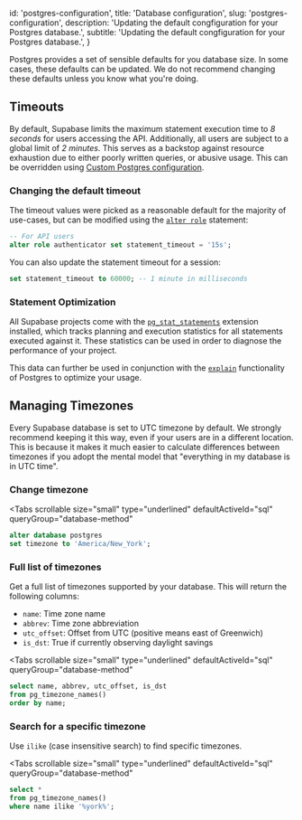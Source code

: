 
  id: 'postgres-configuration',
  title: 'Database configuration',
  slug: 'postgres-configuration',
  description: 'Updating the default congfiguration for your Postgres database.',
  subtitle: 'Updating the default congfiguration for your Postgres database.',
}

Postgres provides a set of sensible defaults for you database size. In some cases, these defaults can be updated. We do not recommend changing these defaults unless you know what you're doing.

## Timeouts

By default, Supabase limits the maximum statement execution time to _8 seconds_ for users accessing the API. Additionally, all users are subject to a global limit of _2 minutes_. This serves as a backstop against resource exhaustion due to either poorly written queries, or abusive usage. This can be overridden using [Custom Postgres configuration](https://supabase.com/docs/guides/platform/custom-postgres-config#supported-parameters).

### Changing the default timeout

The timeout values were picked as a reasonable default for the majority of use-cases, but can be modified using the [`alter role`](https://www.postgresql.org/docs/current/sql-alterrole.html) statement:

```sql
-- For API users
alter role authenticator set statement_timeout = '15s';
```

You can also update the statement timeout for a session:

```sql
set statement_timeout to 60000; -- 1 minute in milliseconds
```

### Statement Optimization

All Supabase projects come with the [`pg_stat_statements`](https://www.postgresql.org/docs/current/pgstatstatements.html) extension installed, which tracks planning and execution statistics for all statements executed against it. These statistics can be used in order to diagnose the performance of your project.

This data can further be used in conjunction with the [`explain`](https://www.postgresql.org/docs/current/using-explain.html) functionality of Postgres to optimize your usage.

## Managing Timezones

Every Supabase database is set to UTC timezone by default. We strongly recommend keeping it this way, even if your users are in a different location.
This is because it makes it much easier to calculate differences between timezones if you adopt the mental model that "everything in my database is in UTC time".

### Change timezone

<Tabs
  scrollable
  size="small"
  type="underlined"
  defaultActiveId="sql"
  queryGroup="database-method"
>
<TabPanel id="sql" label="SQL">

```sql
alter database postgres
set timezone to 'America/New_York';
```

</TabPanel>
</Tabs>

### Full list of timezones

Get a full list of timezones supported by your database. This will return the following columns:

- `name`: Time zone name
- `abbrev`: Time zone abbreviation
- `utc_offset`: Offset from UTC (positive means east of Greenwich)
- `is_dst`: True if currently observing daylight savings

<Tabs
  scrollable
  size="small"
  type="underlined"
  defaultActiveId="sql"
  queryGroup="database-method"
>
<TabPanel id="sql" label="SQL">

```sql
select name, abbrev, utc_offset, is_dst
from pg_timezone_names()
order by name;
```

</TabPanel>
</Tabs>

### Search for a specific timezone

Use `ilike` (case insensitive search) to find specific timezones.

<Tabs
  scrollable
  size="small"
  type="underlined"
  defaultActiveId="sql"
  queryGroup="database-method"
>
<TabPanel id="sql" label="SQL">

```sql
select *
from pg_timezone_names()
where name ilike '%york%';
```

</TabPanel>
</Tabs>


